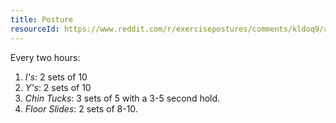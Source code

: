 ```yaml
---
title: Posture
resourceId: https://www.reddit.com/r/exercisepostures/comments/kldoq9/a_quick_4exercise_routine_for_posture_powerlean/
---
```


Every two hours:

1. _I's_: 2 sets of 10
2. _Y's_: 2 sets of 10
3. _Chin Tucks_: 3 sets of 5 with a 3-5 second hold.
4. _Floor Slides_: 2 sets of 8-10.
